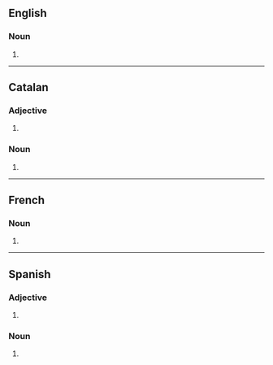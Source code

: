 ==English==

===Noun===
{{head|en|noun form}}

# {{plural of|en|combustible}}

----

==Catalan==

===Adjective===
{{head|ca|adjective form}}

# {{plural of|ca|combustible}}

===Noun===
{{head|ca|noun form}}

# {{plural of|ca|combustible}}

----

==French==

===Noun===
{{head|fr|noun form|g=m}}

# {{plural of|fr|combustible}}

----

==Spanish==

===Adjective===
{{head|es|adjective form|g=m-p|g2=f-p}}

# {{adj form of|es|combustible|||p}}

===Noun===
{{head|es|noun form|g=m-p}}

# {{plural of|es|combustible}}